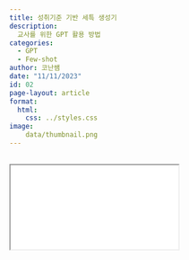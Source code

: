 ```yaml
---
title: 성취기준 기반 세특 생성기
description:
  교사를 위한 GPT 활용 방법
categories:
  - GPT
  - Few-shot
author: 코난쌤
date: "11/11/2023"
id: 02
page-layout: article
format:
  html:
    css: ../styles.css
image:
    data/thumbnail.png
---
```


##
<iframe class="slide-deck" src="data/conan님_231107_070823.pdf">
</iframe>